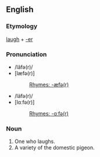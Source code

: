 ==English==
===Etymology===
[[laugh]] + [[-er]]
===Pronunciation===
*/lăfə(r)/
*[læfə(r)]
*:[[Rhymes:English:-æfə(r)|Rhymes: -æfə(r)]]
*/läfə(r)/
*[lɑːfə(r)]
*:[[Rhymes:English:-ɑːfə(r)|Rhymes: -ɑːfə(r)]]
===Noun===
{{en-noun}}
#One who laughs.
#A variety of the domestic pigeon.